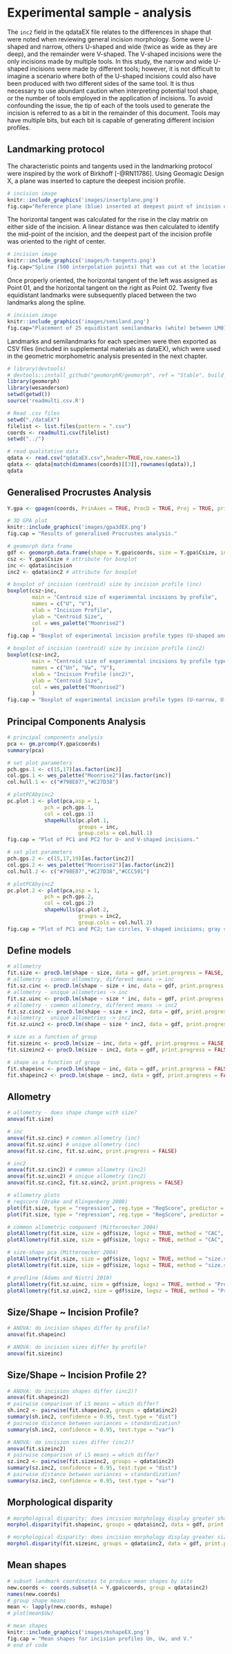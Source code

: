 # Experimental sample - analysis

The `inc2` field in the qdataEX file relates to the differences in shape that were noted when reviewing general incision morphology. Some were U-shaped and narrow, others U-shaped and wide (twice as wide as they are deep), and the remainder were V-shaped. The V-shaped incisions were the only incisions made by multiple tools. In this study, the narrow and wide U-shaped incisions were made by different tools; however, it is not difficult to imagine a scenario where both of the U-shaped incisions could also have been produced with two different sides of the same tool. It is thus necessary to use abundant caution when interpreting potential tool shape, or the number of tools employed in the application of incisions. To avoid confounding the issue, the tip of each of the tools used to generate the incision is referred to as a bit in the remainder of this document. Tools may have multiple bits, but each bit is capable of generating different incision profiles.

## Landmarking protocol

The characteristic points and tangents used in the landmarking protocol were inspired by the work of Birkhoff [-@RN11786]. Using Geomagic Design X, a plane was inserted to capture the deepest incision profile.

```r
# incision image
knitr::include_graphics('images/insertplane.png')
fig.cap="Reference plane (blue) inserted at deepest point of incision of experimental tile 6b."
```

The horizontal tangent was calculated for the rise in the clay matrix on either side of the incision. A linear distance was then calculated to identify the mid-point of the incision, and the deepest part of the incision profile was oriented to the right of center.

```r
# incision image
knitr::include_graphics('images/h-tangents.png')
fig.cap="Spline (500 interpolation points) that was cut at the location of horizontal tangents on each side, then oriented where the deepest part of the incision was to the right of center."
```

Once properly oriented, the horizontal tangent of the left was assigned as Point 01, and the horizontal tangent on the right as Point 02. Twenty five equidistant landmarks were subsequently placed between the two landmarks along the spline.

```r
# incision image
knitr::include_graphics('images/semiland.png')
fig.cap="Placement of 25 equidistant semilandmarks (white) between LM01 and LM02 (blue)"
```

Landmarks and semilandmarks for each specimen were then exported as CSV files (included in supplemental materials as dataEX), which were used in the geometric morphometric analysis presented in the next chapter. 

```r
# library(devtools)
# devtools::install_github("geomorphR/geomorph", ref = "Stable", build_vignettes = TRUE)
library(geomorph)
library(wesanderson)
setwd(getwd())
source('readmulti.csv.R')

# Read .csv files
setwd("./dataEX")
filelist <- list.files(pattern = ".csv")
coords <- readmulti.csv(filelist)
setwd("../")

# read qualitative data
qdata <- read.csv("qdataEX.csv",header=TRUE,row.names=1)
qdata <- qdata[match(dimnames(coords)[[3]],rownames(qdata)),]
qdata
```

## Generalised Procrustes Analysis

```r
Y.gpa <- gpagen(coords, PrinAxes = TRUE, ProcD = TRUE, Proj = TRUE, print.progress = FALSE)

# 3D GPA plot
knitr::include_graphics('images/gpa3dEX.png')
fig.cap = "Results of generalised Procrustes analysis."

# geomorph data frame
gdf <- geomorph.data.frame(shape = Y.gpa$coords, size = Y.gpa$Csize, inc = qdata$incision, inc2 = qdata$inc2)
csz <- Y.gpa$Csize # attribute for boxplot
inc <- qdata$incision
inc2 <- qdata$inc2 # attribute for boxplot

# boxplot of incision (centroid) size by incision profile (inc)
boxplot(csz~inc, 
        main = "Centroid size of experimental incisions by profile",
        names = c("U", "V"),
        xlab = "Incision Profile",
        ylab = "Centroid Size",
        col = wes_palette("Moonrise2")
        )
fig.cap = "Boxplot of experimental incision profile types (U-shaped and V-shaped)."

# boxplot of incision (centroid) size by incision profile (inc2)
boxplot(csz~inc2, 
        main = "Centroid size of experimental incisions by profile type",
        names = c("Un", "Uw", "V"),
        xlab = "Incision Profile (inc2)",
        ylab = "Centroid Size",
        col = wes_palette("Moonrise2")
        )
fig.cap = "Boxplot of experimental incision profile types (U-narrow, U-Wide, and V)."
```

## Principal Components Analysis

```r
# principal components analysis
pca <- gm.prcomp(Y.gpa$coords)
summary(pca)

# set plot parameters
pch.gps.1 <- c(15,17)[as.factor(inc)]
col.gps.1 <- wes_palette("Moonrise2")[as.factor(inc)]
col.hull.1 <- c("#798E87","#C27D38")

# plotPCAbyinc2
pc.plot.1 <- plot(pca,asp = 1,
            pch = pch.gps.1,
            col = col.gps.1)
            shapeHulls(pc.plot.1, 
                       groups = inc,
                       group.cols = col.hull.1)
fig.cap = "Plot of PC1 and PC2 for U- and V-shaped incisions."

# set plot parameters
pch.gps.2 <- c(15,17,19)[as.factor(inc2)]
col.gps.2 <- wes_palette("Moonrise2")[as.factor(inc2)]
col.hull.2 <- c("#798E87","#C27D38","#CCC591")

# plotPCAbyinc2
pc.plot.2 <- plot(pca,asp = 1,
            pch = pch.gps.2,
            col = col.gps.2)
            shapeHulls(pc.plot.2, 
                       groups = inc2,
                       group.cols = col.hull.2)
fig.cap = "Plot of PC1 and PC2; tan circles, V-shaped incisions; gray squares, U-narrow incisions; and orange triangles, U-wide incisions."
```

## Define models

```r
# allometry
fit.size <- procD.lm(shape ~ size, data = gdf, print.progress = FALSE, iter = 9999)
# allometry - common allometry, different means -> inc
fit.sz.cinc <- procD.lm(shape ~ size + inc, data = gdf, print.progress = FALSE, iter = 9999)
# allometry - unique allometries -> inc
fit.sz.uinc <- procD.lm(shape ~ size * inc, data = gdf, print.progress = FALSE, iter = 9999)
# allometry - common allometry, different means -> inc2
fit.sz.cinc2 <- procD.lm(shape ~ size + inc2, data = gdf, print.progress = FALSE, iter = 9999)
# allometry - unique allometries -> inc2
fit.sz.uinc2 <- procD.lm(shape ~ size * inc2, data = gdf, print.progress = FALSE, iter = 9999)

# size as a function of group
fit.sizeinc <- procD.lm(size ~ inc, data = gdf, print.progress = FALSE, iter = 9999)
fit.sizeinc2 <- procD.lm(size ~ inc2, data = gdf, print.progress = FALSE, iter = 9999)

# shape as a function of group
fit.shapeinc <- procD.lm(shape ~ inc, data = gdf, print.progress = FALSE, iter = 9999)
fit.shapeinc2 <- procD.lm(shape ~ inc2, data = gdf, print.progress = FALSE, iter = 9999)
```

## Allometry

```r
# allometry - does shape change with size?
anova(fit.size)

# inc
anova(fit.sz.cinc) # common allometry (inc)
anova(fit.sz.uinc) # unique allometry (inc)
anova(fit.sz.cinc, fit.sz.uinc, print.progress = FALSE)

# inc2
anova(fit.sz.cinc2) # common allometry (inc2)
anova(fit.sz.uinc2) # unique allometry (inc2)
anova(fit.sz.cinc2, fit.sz.uinc2, print.progress = FALSE)

# allometry plots
# regscore (Drake and Klingenberg 2008)
plot(fit.size, type = "regression", reg.type = "RegScore", predictor = log(gdf$size), pch = pch.gps.1, col = col.gps.1)
plot(fit.size, type = "regression", reg.type = "RegScore", predictor = log(gdf$size), pch = pch.gps.2, col = col.gps.2)

# common allometric component (Mitteroecker 2004)
plotAllometry(fit.size, size = gdf$size, logsz = TRUE, method = "CAC", pch = pch.gps.1, col = col.gps.1)
plotAllometry(fit.size, size = gdf$size, logsz = TRUE, method = "CAC", pch = pch.gps.2, col = col.gps.2)

# size-shape pca (Mitteroecker 2004)
plotAllometry(fit.size, size = gdf$size, logsz = TRUE, method = "size.shape", pch = pch.gps.1, col = col.gps.1)
plotAllometry(fit.size, size = gdf$size, logsz = TRUE, method = "size.shape", pch = pch.gps.2, col = col.gps.2)

# predline (Adams and Nistri 2010)
plotAllometry(fit.sz.uinc, size = gdf$size, logsz = TRUE, method = "PredLine", pch = pch.gps.1, col = col.gps.1)
plotAllometry(fit.sz.uinc2, size = gdf$size, logsz = TRUE, method = "PredLine", pch = pch.gps.2, col = col.gps.2)
```

## Size/Shape ~ Incision Profile?

```r
# ANOVA: do incision shapes differ by profile?
anova(fit.shapeinc)

# ANOVA: do incision sizes differ by profile?
anova(fit.sizeinc)
```

## Size/Shape ~ Incision Profile 2?

```r
# ANOVA: do incision shapes differ (inc2)?
anova(fit.shapeinc2)
# pairwise comparison of LS means = which differ?
sh.inc2 <- pairwise(fit.shapeinc2, groups = qdata$inc2)
summary(sh.inc2, confidence = 0.95, test.type = "dist")
# pairwise distance between variances = standardization?
summary(sh.inc2, confidence = 0.95, test.type = "var")

# ANOVA: do incision sizes differ (inc2)?
anova(fit.sizeinc2)
# pairwise comparison of LS means = which differ?
sz.inc2 <- pairwise(fit.sizeinc2, groups = qdata$inc2)
summary(sz.inc2, confidence = 0.95, test.type = "dist")
# pairwise distance between variances = standardization?
summary(sz.inc2, confidence = 0.95, test.type = "var")
```

## Morphological disparity

```r
# morphological disparity: does incision morphology display greater shape variation among individuals relative to incision profile shape?
morphol.disparity(fit.shapeinc, groups = qdata$inc2, data = gdf, print.progress = FALSE, iter = 9999)

# morphological disparity: does incision morphology display greater size variation among individuals relative to incision profile size?
morphol.disparity(fit.sizeinc, groups = qdata$inc2, data = gdf, print.progress = FALSE, iter = 9999)
```

## Mean shapes

```r
# subset landmark coordinates to produce mean shapes by site
new.coords <- coords.subset(A = Y.gpa$coords, group = qdata$inc2)
names(new.coords)
# group shape means
mean <- lapply(new.coords, mshape)
# plot(mean$Uw)

# mean shapes
knitr::include_graphics('images/mshapeEX.png')
fig.cap = "Mean shapes for incision profiles Un, Uw, and V."
# end of code
```
